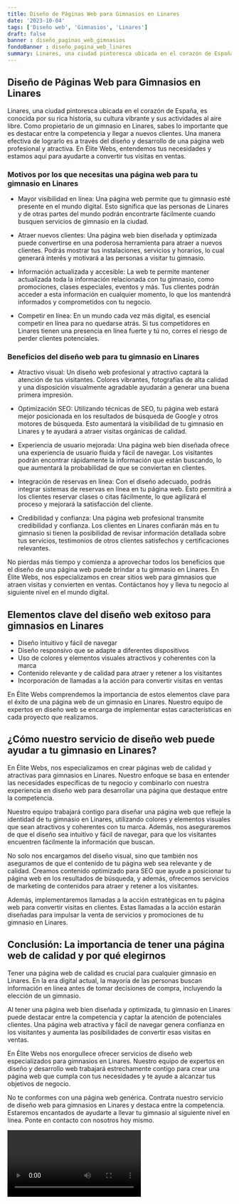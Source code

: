```yaml
---
title: Diseño de Páginas Web para Gimnasios en Linares
date: '2023-10-04'
tags: ['Diseño web', 'Gimnasios', 'Linares']
draft: false
banner : diseño_paginas_web_gimnasios
fondoBanner : diseño_pagina_web_linares
summary: Linares, una ciudad pintoresca ubicada en el corazón de España, es conocida por su rica historia, su cultura vibrante y sus actividades al aire libre. Como propietario de un gimnasio en Linares, sabes lo importante que es destacar entre la competencia y llegar a nuevos clientes. Una manera efectiva de lograrlo es a través del diseño y desarrollo de una página web profesional y atractiva. En Élite Webs, entendemos tus necesidades y estamos aquí para ayudarte a convertir tus visitas en ventas.
---
```


## Diseño de Páginas Web para Gimnasios en Linares

Linares, una ciudad pintoresca ubicada en el corazón de España, es conocida por su rica historia, su cultura vibrante y sus actividades al aire libre. Como propietario de un gimnasio en Linares, sabes lo importante que es destacar entre la competencia y llegar a nuevos clientes. Una manera efectiva de lograrlo es a través del diseño y desarrollo de una página web profesional y atractiva. En Élite Webs, entendemos tus necesidades y estamos aquí para ayudarte a convertir tus visitas en ventas.

### Motivos por los que necesitas una página web para tu gimnasio en Linares

- Mayor visibilidad en línea: Una página web permite que tu gimnasio esté presente en el mundo digital. Esto significa que las personas de Linares y de otras partes del mundo podrán encontrarte fácilmente cuando busquen servicios de gimnasio en la ciudad.

- Atraer nuevos clientes: Una página web bien diseñada y optimizada puede convertirse en una poderosa herramienta para atraer a nuevos clientes. Podrás mostrar tus instalaciones, servicios y horarios, lo cual generará interés y motivará a las personas a visitar tu gimnasio.

- Información actualizada y accesible: La web te permite mantener actualizada toda la información relacionada con tu gimnasio, como promociones, clases especiales, eventos y más. Tus clientes podrán acceder a esta información en cualquier momento, lo que los mantendrá informados y comprometidos con tu negocio.

- Competir en línea: En un mundo cada vez más digital, es esencial competir en línea para no quedarse atrás. Si tus competidores en Linares tienen una presencia en línea fuerte y tú no, corres el riesgo de perder clientes potenciales.

### Beneficios del diseño web para tu gimnasio en Linares

- Atractivo visual: Un diseño web profesional y atractivo captará la atención de tus visitantes. Colores vibrantes, fotografías de alta calidad y una disposición visualmente agradable ayudarán a generar una buena primera impresión.

- Optimización SEO: Utilizando técnicas de SEO, tu página web estará mejor posicionada en los resultados de búsqueda de Google y otros motores de búsqueda. Esto aumentará la visibilidad de tu gimnasio en Linares y te ayudará a atraer visitas orgánicas de calidad.

- Experiencia de usuario mejorada: Una página web bien diseñada ofrece una experiencia de usuario fluida y fácil de navegar. Los visitantes podrán encontrar rápidamente la información que están buscando, lo que aumentará la probabilidad de que se conviertan en clientes.

- Integración de reservas en línea: Con el diseño adecuado, podrás integrar sistemas de reservas en línea en tu página web. Esto permitirá a los clientes reservar clases o citas fácilmente, lo que agilizará el proceso y mejorará la satisfacción del cliente.

- Credibilidad y confianza: Una página web profesional transmite credibilidad y confianza. Los clientes en Linares confiarán más en tu gimnasio si tienen la posibilidad de revisar información detallada sobre tus servicios, testimonios de otros clientes satisfechos y certificaciones relevantes.

No pierdas más tiempo y comienza a aprovechar todos los beneficios que el diseño de una página web puede brindar a tu gimnasio en Linares. En Élite Webs, nos especializamos en crear sitios web para gimnasios que atraen visitas y convierten en ventas. Contáctanos hoy y lleva tu negocio al siguiente nivel en el mundo digital.

<GifSeo />

<Cta />

## Elementos clave del diseño web exitoso para gimnasios en Linares

- Diseño intuitivo y fácil de navegar
- Diseño responsivo que se adapte a diferentes dispositivos
- Uso de colores y elementos visuales atractivos y coherentes con la marca
- Contenido relevante y de calidad para atraer y retener a los visitantes
- Incorporación de llamadas a la acción para convertir visitas en ventas

En Élite Webs comprendemos la importancia de estos elementos clave para el éxito de una página web de un gimnasio en Linares. Nuestro equipo de expertos en diseño web se encarga de implementar estas características en cada proyecto que realizamos.

## ¿Cómo nuestro servicio de diseño web puede ayudar a tu gimnasio en Linares?

En Élite Webs, nos especializamos en crear páginas web de calidad y atractivas para gimnasios en Linares. Nuestro enfoque se basa en entender las necesidades específicas de tu negocio y combinarlo con nuestra experiencia en diseño web para desarrollar una página que destaque entre la competencia.

Nuestro equipo trabajará contigo para diseñar una página web que refleje la identidad de tu gimnasio en Linares, utilizando colores y elementos visuales que sean atractivos y coherentes con tu marca. Además, nos aseguraremos de que el diseño sea intuitivo y fácil de navegar, para que los visitantes encuentren fácilmente la información que buscan.

No solo nos encargamos del diseño visual, sino que también nos aseguramos de que el contenido de tu página web sea relevante y de calidad. Creamos contenido optimizado para SEO que ayude a posicionar tu página web en los resultados de búsqueda, y además, ofrecemos servicios de marketing de contenidos para atraer y retener a los visitantes.

Además, implementaremos llamadas a la acción estratégicas en tu página web para convertir visitas en clientes. Estas llamadas a la acción estarán diseñadas para impulsar la venta de servicios y promociones de tu gimnasio en Linares.

## Conclusión: La importancia de tener una página web de calidad y por qué elegirnos

Tener una página web de calidad es crucial para cualquier gimnasio en Linares. En la era digital actual, la mayoría de las personas buscan información en línea antes de tomar decisiones de compra, incluyendo la elección de un gimnasio.

Al tener una página web bien diseñada y optimizada, tu gimnasio en Linares puede destacar entre la competencia y captar la atención de potenciales clientes. Una página web atractiva y fácil de navegar genera confianza en los visitantes y aumenta las posibilidades de convertir esas visitas en ventas.

En Élite Webs nos enorgullece ofrecer servicios de diseño web especializados para gimnasios en Linares. Nuestro equipo de expertos en diseño y desarrollo web trabajará estrechamente contigo para crear una página web que cumpla con tus necesidades y te ayude a alcanzar tus objetivos de negocio.

No te conformes con una página web genérica. Contrata nuestro servicio de diseño web para gimnasios en Linares y destaca entre la competencia. Estaremos encantados de ayudarte a llevar tu gimnasio al siguiente nivel en línea. Ponte en contacto con nosotros hoy mismo.

<Video />

<CtaBot job='Gimnasios' city='Linares'/>

<Gmaps query='Linares+españa+maps' />